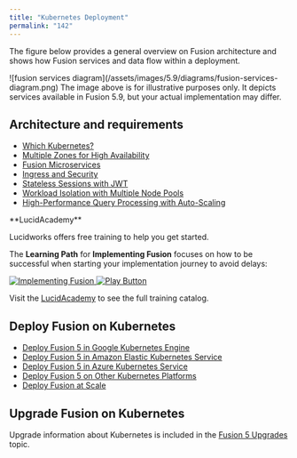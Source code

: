 ```yaml
---
title: "Kubernetes Deployment"
permalink: "142"
---
```


The figure below provides a general overview on Fusion architecture and shows how Fusion services and data flow within a deployment.

<Frame>![fusion services diagram](/assets/images/5.9/diagrams/fusion-services-diagram.png)</Frame>

<Note>
The image above is for illustrative purposes only. It depicts services available in Fusion 5.9, but your actual implementation may differ.
</Note>

## Architecture and requirements

* [Which Kubernetes?](/fusion/5.9/148/which-kubernetes)
* [Multiple Zones for High Availability](/fusion/5.9/151/multiple-zones-for-high-availability)
* [Fusion Microservices](/fusion/5.9/195/fusion-microservices)
* [Ingress and Security](/fusion/5.9/152/ingress-and-security)
* [Stateless Sessions with JWT](/fusion/5.9/144/stateless-sessions-with-jwt)
* [Workload Isolation with Multiple Node Pools](/fusion/5.9/147/workload-isolation-with-multiple-node-pools)
* [High-Performance Query Processing with Auto-Scaling](/fusion/5.9/146/high-performance-query-processing-with-auto-scaling)

<Note>
**LucidAcademy**

Lucidworks offers free training to help you get started.

The **Learning Path** for **Implementing Fusion** focuses on how to be successful when starting your implementation journey to avoid delays:

<Frame>
  <a href="https://academy.lucidworks.com/path/implementing-fusion" target="_blank">
    <div class="note-image-wrapper">
      <img noZoom src="/assets/images/training-covers/foundation.png" alt="Implementing Fusion" class="note-image" />
      <img noZoom src="/images/play-btn.svg" alt="Play Button" class="note-image-overlay" />
    </div>
  </a>
</Frame>


Visit the [LucidAcademy](https://academy.lucidworks.com) to see the full training catalog.
</Note>

## Deploy Fusion on Kubernetes

* [Deploy Fusion 5 in Google Kubernetes Engine](/how-to/696/deploy-fusion-5-on-google-kubernetes-engine-gke)
* [Deploy Fusion 5 in Amazon Elastic Kubernetes Service](/how-to/803/deploy-fusion-5-on-amazon-elastic-kubernetes-service-eks)
* [Deploy Fusion 5 in Azure Kubernetes Service](/how-to/604/deploy-fusion-5-on-azure-kubernetes-service-aks)
* [Deploy Fusion 5 on Other Kubernetes Platforms](/how-to/750/deploy-fusion-5-on-other-kubernetes-platforms)
* [Deploy Fusion at Scale](/how-to/931/deploy-fusion-at-scale)

## Upgrade Fusion on Kubernetes

Upgrade information about Kubernetes is included in the [Fusion 5 Upgrades](/how-to/upgrade-fusion-5/3svmoc/fusion-5-upgrades) topic.